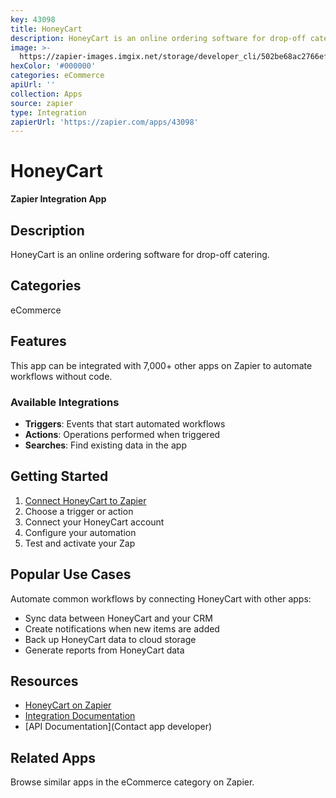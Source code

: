 ```yaml
---
key: 43098
title: HoneyCart
description: HoneyCart is an online ordering software for drop-off catering.
image: >-
  https://zapier-images.imgix.net/storage/developer_cli/502be68ac2766efc56d02aa5c6ea94c8.png?auto=format%2Ccompress&ixlib=python-3.0.0&q=50
hexColor: '#000000'
categories: eCommerce
apiUrl: ''
collection: Apps
source: zapier
type: Integration
zapierUrl: 'https://zapier.com/apps/43098'
---
```

# HoneyCart

**Zapier Integration App**

## Description

HoneyCart is an online ordering software for drop-off catering.

## Categories

eCommerce

## Features

This app can be integrated with 7,000+ other apps on Zapier to automate workflows without code.

### Available Integrations

- **Triggers**: Events that start automated workflows
- **Actions**: Operations performed when triggered
- **Searches**: Find existing data in the app

## Getting Started

1. [Connect HoneyCart to Zapier](https://zapier.com/apps/43098)
2. Choose a trigger or action
3. Connect your HoneyCart account
4. Configure your automation
5. Test and activate your Zap

## Popular Use Cases

Automate common workflows by connecting HoneyCart with other apps:

- Sync data between HoneyCart and your CRM
- Create notifications when new items are added
- Back up HoneyCart data to cloud storage
- Generate reports from HoneyCart data

## Resources

- [HoneyCart on Zapier](https://zapier.com/apps/43098)
- [Integration Documentation](https://zapier.com/apps/43098/integrations)
- [API Documentation](Contact app developer)

## Related Apps

Browse similar apps in the eCommerce category on Zapier.
